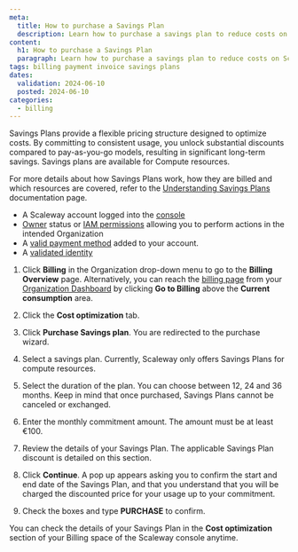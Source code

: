 ```yaml
---
meta:
  title: How to purchase a Savings Plan
  description: Learn how to purchase a savings plan to reduce costs on Scaleway services.
content:
  h1: How to purchase a Savings Plan
  paragraph: Learn how to purchase a savings plan to reduce costs on Scaleway services.
tags: billing payment invoice savings plans
dates:
  validation: 2024-06-10
  posted: 2024-06-10
categories:
  - billing
---
```


Savings Plans provide a flexible pricing structure designed to optimize costs. By committing to consistent usage, you unlock substantial discounts compared to pay-as-you-go models, resulting in significant long-term savings. Savings plans are available for Compute resources.

For more details about how Savings Plans work, how they are billed and which resources are covered, refer to the [Understanding Savings Plans](/console/billing/additional-content/understanding-savings-plans/) documentation page.


<Macro id="requirements" />

- A Scaleway account logged into the [console](https://console.scaleway.com/)
- [Owner](/identity-and-access-management/iam/concepts/#owner/) status or [IAM permissions](/identity-and-access-management/iam/concepts/#permission/) allowing you to perform actions in the intended Organization
- A [valid payment method](/console/billing/how-to/add-payment-method/#how-to-add-a-credit-card/) added to your account.
- A [validated identity](/console/account/how-to/verify-identity/)

1. Click **Billing** in the Organization drop-down menu to go to the **Billing Overview** page.
    <Message type="tip">
      Alternatively, you can reach the [billing page](https://console.scaleway.com/billing/overview/) from your [Organization Dashboard](https://console.scaleway.com/organization/) by clicking **Go to Billing** above the **Current consumption** area.
    </Message>
2. Click the **Cost optimization** tab.

3. Click **Purchase Savings plan**. You are redirected to the purchase wizard.

4. Select a savings plan.
    <Message type="note">
      Currently, Scaleway only offers Savings Plans for compute resources.
    </Message>
5. Select the duration of the plan. You can choose between 12, 24 and 36 months.
    <Message type="important">
      Keep in mind that once purchased, Savings Plans cannot be canceled or exchanged.
    </Message>
6. Enter the monthly commitment amount. The amount must be at least €100.
7. Review the details of your Savings Plan. The applicable Savings Plan discount is detailed on this section.
8. Click **Continue**.
    A pop up appears asking you to confirm the start and end date of the Savings Plan, and that you understand that you will be charged the discounted price for your usage up to your commitment.
9. Check the boxes and type **PURCHASE** to confirm.

You can check the details of your Savings Plan in the **Cost optimization** section of your Billing space of the Scaleway console anytime.